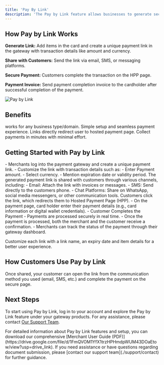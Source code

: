 ```yaml
---
title: 'Pay By Link'
description: 'The Pay by Link feature allows businesses to generate secure payment links and share them via email, SMS, or chat. It is an efficient solution for collecting payments without the need for a complete online storefront.'
---
```


## **How Pay by Link Works**

**Generate Link:** Add items in the card and create a unique payment link in the gateway with transaction details like amount and currency.

**Share with Customers:** Send the link via email, SMS, or messaging platforms.

**Secure Payment:** Customers complete the transaction on the HPP page.

**Payment Invoice:** Send payment completion invoice to the cardholder after successful completion of the payment.

![Pay by Link](/images/flows-PBL.svg)

## **Benefits**

<CardGroup>
  <Card title="Flexibility" icon="shuffle">
    works for any business type/domain.
  </Card>

  <Card title="Ease of Use" icon="mobile">
    Simple setup and seamless payment experience.
  </Card>

  <Card title="Security" icon="shield-check">
    Links directly redirect user to hosted payment page.
  </Card>

  <Card title="Quick Payments" icon="cart-shopping-fast">
    Collect payments in minutes with minimal effort.
  </Card>
</CardGroup>

## **Getting Started with Pay by Link**


<Steps>
  
  <Step title="Generate the Payment Link">
  - Merchants log into the payment gateway and create a unique payment link.
  - Customize the link with transaction details such as:
    - Enter Payment amount.
    - Select currency.
    - Mention expiration date or validity period. 
  </Step>

  <Step title="Share the Link with Customers">
  The generated payment link is shared with customers through various channels, including:
  - Email: Attach the link with invoices or messages.
  - SMS: Send directly to the customers phone.
  - Chat Platforms: Share on WhatsApp, social media messengers, or other communication tools.
  </Step>

  <Step title="Customer Accesses the Link">
    Customers click the link, which redirects them to Hosted Payment Page (HPP).
  </Step>

  <Step title="Customer Completes the Payment">
- On the payment page, card holder enter their payment details (e.g., card information or digital wallet credentials).
- Customer Completes the Payment
- Payments are processed securely in real time.
  </Step>

  <Step title="Transaction Confirmation">
   - Once the payment is processed, both the merchant and the customer receive a confirmation.
- Merchants can track the status of the payment through their gateway dashboard.
  </Step>

</Steps>

<Tip>Customize each link with a link name, an expiry date and item details for a better user experience.</Tip>

## **How Customers Use Pay by Link**

Once shared, your customer can open the link from the communication method you used (email, SMS, etc.) and complete the payment on the secure page.

## **Next Steps**

To start using Pay by Link, log in to your account and explore the Pay by Link feature under your gateway products. For any assistance, please contact [Our Support Team](/support/contact).

<Note>
  For detailed information about Pay by Link features and setup, you can download our comprehensive [Merchant User Guide (PDF)](https://drive.google.com/file/d/1FmQVOM1YfX1trzHPHmdpWUM43DOaEtow/view?usp=drive_link).
</Note>

<Card title="Need Assistance?" icon="life-ring" href="/support/contact">
  If you need assistance or have questions regarding document submission, please [contact our support team](./support/contact) for further guidance.
</Card>